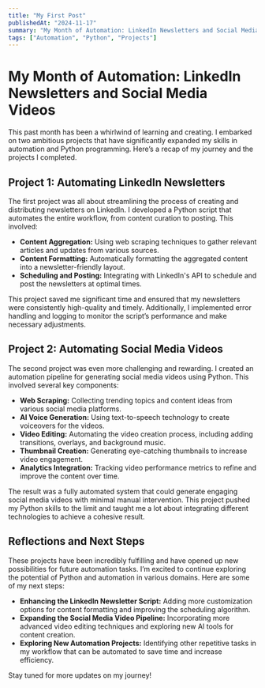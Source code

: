 ```yaml
---
title: "My First Post"
publishedAt: "2024-11-17"
summary: "My Month of Automation: LinkedIn Newsletters and Social Media Videos"
tags: ["Automation", "Python", "Projects"]
---
```


# My Month of Automation: LinkedIn Newsletters and Social Media Videos

This past month has been a whirlwind of learning and creating. I embarked on two ambitious projects that have significantly expanded my skills in automation and Python programming. Here’s a recap of my journey and the projects I completed.

## Project 1: Automating LinkedIn Newsletters

The first project was all about streamlining the process of creating and distributing newsletters on LinkedIn. I developed a Python script that automates the entire workflow, from content curation to posting. This involved:

- **Content Aggregation:** Using web scraping techniques to gather relevant articles and updates from various sources.
- **Content Formatting:** Automatically formatting the aggregated content into a newsletter-friendly layout.
- **Scheduling and Posting:** Integrating with LinkedIn's API to schedule and post the newsletters at optimal times.


This project saved me significant time and ensured that my newsletters were consistently high-quality and timely. Additionally, I implemented error handling and logging to monitor the script’s performance and make necessary adjustments.

## Project 2: Automating Social Media Videos

The second project was even more challenging and rewarding. I created an automation pipeline for generating social media videos using Python. This involved several key components:

- **Web Scraping:** Collecting trending topics and content ideas from various social media platforms.
- **AI Voice Generation:** Using text-to-speech technology to create voiceovers for the videos.
- **Video Editing:** Automating the video creation process, including adding transitions, overlays, and background music.
- **Thumbnail Creation:** Generating eye-catching thumbnails to increase video engagement.
- **Analytics Integration:** Tracking video performance metrics to refine and improve the content over time.

The result was a fully automated system that could generate engaging social media videos with minimal manual intervention. This project pushed my Python skills to the limit and taught me a lot about integrating different technologies to achieve a cohesive result.

## Reflections and Next Steps

These projects have been incredibly fulfilling and have opened up new possibilities for future automation tasks. I’m excited to continue exploring the potential of Python and automation in various domains. Here are some of my next steps:

- **Enhancing the LinkedIn Newsletter Script:** Adding more customization options for content formatting and improving the scheduling algorithm.
- **Expanding the Social Media Video Pipeline:** Incorporating more advanced video editing techniques and exploring new AI tools for content creation.
- **Exploring New Automation Projects:** Identifying other repetitive tasks in my workflow that can be automated to save time and increase efficiency.

Stay tuned for more updates on my journey!
